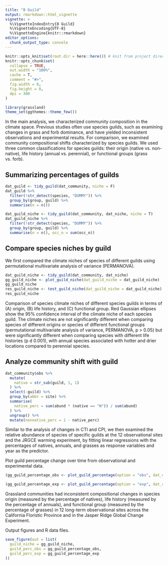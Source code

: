 ```yaml
---
title: "8 Guild"
output: rmarkdown::html_vignette
vignette: >
  %\VignetteIndexEntry{8 Guild}
  %\VignetteEncoding{UTF-8}
  %\VignetteEngine{knitr::rmarkdown}
editor_options: 
  chunk_output_type: console
---
```


```r
knitr::opts_knit$set(root.dir = here::here()) # knit from project directory
knitr::opts_chunk$set(
  collapse = TRUE,
  out.width = "100%",
  cache = T,
  comment = "#>",
  fig.width = 8,
  fig.height = 8,
  dpi = 300
)
```

```r
library(grassland)
theme_set(ggthemes::theme_few())
```

In the main analysis, we characterized community composition in the climate space. Previous studies often use species guilds, such as examining changes in grass and forb dominance, and have yielded inconsistent observations and experimental results. For comparison, we examined community compositional shifts characterized by species guilds. We used three common classifications for species guilds: their origin (native vs. non-native), life history (annual vs. perennial), or functional groups (grass vs. forb).

## Summarizing percentages of guilds

```r
dat_guild <- tidy_guild(dat_community, niche = F)
dat_guild %>%
  filter(!str_detect(species, "DUMMY")) %>%
  group_by(group, guild) %>%
  summarise(n = n())

dat_guild_niche <- tidy_guild(dat_community, dat_niche, niche = T)
dat_guild_niche %>%
  filter(!str_detect(species, "DUMMY")) %>%
  group_by(group, guild) %>%
  summarise(n = n(), occ_n = sum(occ_n))
```

## Compare species niches by guild

We first compared the climate niches of species of different guilds using permutational multivariate analysis of variance (PERMANOVA).

```r
dat_guild_niche <- tidy_guild(dat_community, dat_niche)
gg_guild_niche <- plot_guild_niche(dat_guild_niche = dat_guild_niche)
gg_guild_niche
res_guild_niche <- test_guild_niche(dat_guild_niche = dat_guild_niche)
res_guild_niche
```
Comparison of species climate niches of different species guilds in terms of (A) origin, (B) life history, and (C) functional group. Red Gaussian ellipses show the 95% confidence interval of the climate niche of each species guild. The climate niches are not significantly different when comparing species of different origins or species of different functional groups (permutational multivariate analysis of variance, PERMANOVA, p > 0.05) but were significantly different when comparing species with different life histories (p d 0.001), with annual species associated with hotter and drier locations compared to perennial species.

## Analyze community shift with guild

```r
dat_community$obs %>%
  mutate(
    native = str_sub(guild, 1, 1)
  ) %>%
  select(-guild) %>%
  group_by(abbr = site) %>%
  summarise(
    native_perc = sum(abund * (native == "N")) / sum(abund)
  ) %>%
  ungroup() %>%
  mutate(nonnative_perc = 1 - native_perc)
```

Similar to the analysis of changes in CTI and CPI, we then examined the relative abundance of species of specific guilds at the 12 observational sites and the JRGCE warming experiment, by fitting linear regressions with the percentages of natives, annuals, and grasses as response variables and year as the predictor.

Plot guild percentage change over time from observational and experimental data.

```r
(gg_guild_percentage_obs <- plot_guild_percentage(option = "obs", dat_community = dat_community))

(gg_guild_percentage_exp <- plot_guild_percentage(option = "exp", dat_community = dat_community))
```
Grassland communities had inconsistent compositional changes in species origin (measured by the percentage of natives), life history (measured by the percentage of annuals), and functional group (measured by the percentage of grasses) in 12 long-term observational sites across the California Floristic Province and in the Jasper Ridge Global Change Experiment.

Output figures and R data files.

```r
save_figure(out = list(
  guild_niche = gg_guild_niche,
  guild_perc_obs = gg_guild_percentage_obs,
  guild_perc_exp = gg_guild_percentage_exp
))
```
